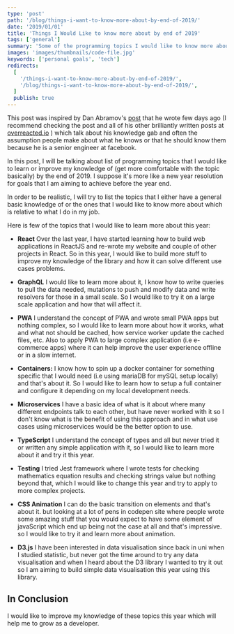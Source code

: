 ```yaml
---
type: 'post'
path: '/blog/things-i-want-to-know-more-about-by-end-of-2019/'
date: '2019/01/01'
title: 'Things I Would Like to know more about by end of 2019'
tags: ['general']
summary: 'Some of the programming topics I would like to know more about by the end of the year'
images: 'images/thumbnails/code-file.jpg'
keywords: ['personal goals', 'tech']
redirects:
  [
    '/things-i-want-to-know-more-about-by-end-of-2019/',
    '/blog/things-i-want-to-know-more-about-by-end-of-2019/',
  ]
  publish: true
---
```


This post was inspired by Dan Abramov's [post](https://overreacted.io/things-i-dont-know-as-of-2018/) that he wrote few days ago (I recommend checking the post and all of his other brilliantly written posts at [overreacted.io](https://overreacted.io) ) which talk about his knowledge gab and often the assumption people make about what he knows or that he should know them because he is a senior engineer at facebook.

In this post, I will be talking about list of programming topics that I would like to learn or improve my knowledge of (get more comfortable with the topic basically) by the end of 2019. I suppose it's more like a new year resolution for goals that I am aiming to achieve before the year end.

In order to be realistic, I will try to list the topics that I either have a general basic knowledge of or the ones that I would like to know more about which is relative to what I do in my job.

Here is few of the topics that I would like to learn more about this year:

- **React** Over the last year, I have started learning how to build web applications in ReactJS and re-wrote my website and couple of other projects in React. So in this year, I would like to build more stuff to improve my knowledge of the library and how it can solve different use cases problems.

- **GraphQL** I would like to learn more about it, I know how to write queries to pull the data needed, mutations to push and modify data and write resolvers for those in a small scale. So I would like to try it on a large scale application and how that will affect it.

* **PWA** I understand the concept of PWA and wrote small PWA apps but nothing complex, so I would like to learn more about how it works, what and what not should be cached, how service worker update the cached files, etc. Also to apply PWA to large complex application (i.e e-commerce apps) where it can help improve the user experience offline or in a slow internet.

* **Containers:**
  I know how to spin up a docker container for something specific that I would need (i.e using mariaDB for mySQL setup locally) and that's about it. So I would like to learn how to setup a full container and configure it depending on my local development needs.

* **Microservices**
  I have a basic idea of what is it about where many different endpoints talk to each other, but have never worked with it so I don't know what is the benefit of using this approach and in what use cases using microservices would be the better option to use.

* **TypeScript** I understand the concept of types and all but never tried it or written any simple application with it, so I would like to learn more about it and try it this year.

* **Testing** I tried Jest framework where I wrote tests for checking mathematics equation results and checking strings value but nothing beyond that, which I would like to change this year and try to apply to more complex projects.

* **CSS Animation** I can do the basic transition on elements and that's about it. but looking at a lot of pens in codepen site where people wrote some amazing stuff that you would expect to have some element of javaScript which end up being not the case at all and that's impressive. so I would like to try it and learn more about animation.

* **D3.js** I have been interested in data visualisation since back in uni when I studied statistic, but never got the time around to try any data visualisation and when I heard about the D3 library I wanted to try it out so I am aiming to build simple data visualisation this year using this library.

## In Conclusion

I would like to improve my knowledge of these topics this year which will help me to grow as a developer.
